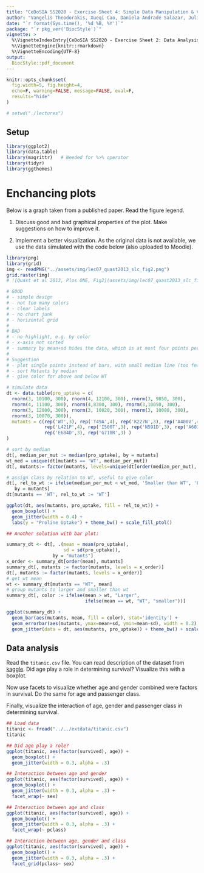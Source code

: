 ```yaml
---
title: "CeDoSIA SS2020 - Exercise Sheet 4: Simple Data Manipulation & Visualization II"
author: "Vangelis Theodorakis, Xueqi Cao, Daniela Andrade Salazar, Julien Gagneur"
date: "`r format(Sys.time(), '%d %B, %Y')`"
package: "`r pkg_ver('BiocStyle')`"
vignette: >
  %\VignetteIndexEntry{CeDoSIA SS2020 - Exercise Sheet 2: Data Analysis and Visualization}
  %\VignetteEngine{knitr::rmarkdown}
  %\VignetteEncoding{UTF-8}
output: 
  BiocStyle::pdf_document
---
```

  
  
```r
knitr::opts_chunk$set(
  fig.width=5, fig.height=4, 
  echo=F, warning=FALSE, message=FALSE, eval=F,
  results="hide"
)

# setwd("./lectures")
```

## Setup

```r
library(ggplot2)
library(data.table)
library(magrittr)   # Needed for %>% operator
library(tidyr)
library(ggthemes)
```


# Enchancing plots

Below is a graph taken from a published paper. Read the figure legend.

1) Discuss good and bad graphical properties of the plot. Make suggestions on how to improve it.

2) Implement a better visualization. As the original data is not available, we use the data simulated with the code below (also uploaded to Moodle).

```r
library(png)
library(grid)
img <- readPNG("../assets/img/lec07_quast2013_slc_fig2.png")
grid.raster(img)
# ![Quast et al 2013, Plos ONE, Fig2](assets/img/lec07_quast2013_slc_fig2.png)
```




```r
# GOOD
# - simple design
# - not too many colors
# - clear labels
# - no chart junk
# - horizontal grid
# 
# BAD
# - no highlight, e.g. by color
# - x-axis not sorted
# - summary by mean+sd hides the data, which is at most four points per bar
# 
# Suggestion
# - plot single points instead of bars, with small median line (too few points for boxplot)
# - sort Mutants by median 
# - give color for above and below WT
```

```r
# simulate data
dt <- data.table(pro_uptake = c(
  rnorm(3, 10100, 300), rnorm(4, 12100, 300), rnorm(3, 9850, 300), 
  rnorm(4, 11100, 300), rnorm(4,8300, 300), rnorm(3,10050, 300), 
  rnorm(3, 12000, 300), rnorm(3, 10020, 300), rnorm(3, 10080, 300),
  rnorm(3, 10070, 300)),
  mutants = c(rep('WT',3), rep('T49A',4), rep('K227N',3), rep('A400V',4),
              rep('L421P',4), rep('I500T',3), rep('N591D',3), rep('A601T',3),
              rep('E684D',3), rep('G710R',3) )
)
```

```r
# sort by median
dt[, median_per_mut := median(pro_uptake), by = mutants]
wt_med = unique(dt[mutants == 'WT', median_per_mut])
dt[, mutants:= factor(mutants, levels=unique(dt[order(median_per_mut), mutants]))]

# assign class by relation to WT, useful to give color
dt[, rel_to_wt := ifelse(median_per_mut < wt_med, 'Smaller than WT', 'Larger than WT'), 
   by = mutants]
dt[mutants == 'WT', rel_to_wt := 'WT']
```

```r
ggplot(dt, aes(mutants, pro_uptake, fill = rel_to_wt)) +
  geom_boxplot() +
  geom_jitter(width = 0.4) +
  labs(y = "Proline Uptake") + theme_bw() + scale_fill_ptol()
```


```r
## Another solution with bar plot:

summary_dt <- dt[, .(mean = mean(pro_uptake),
                     sd = sd(pro_uptake)),
                 by = "mutants"]
x_order <- summary_dt[order(mean), mutants]
summary_dt[, mutants := factor(mutants, levels = x_order)]
dt[, mutants := factor(mutants, levels = x_order)]
# get wt mean
wt <- summary_dt[mutants == "WT", mean]
# group mutants to larger and smaller than wt
summary_dt[, color := ifelse(mean > wt, "Larger", 
                             ifelse(mean == wt, "WT", "smaller"))]

ggplot(summary_dt) +
  geom_bar(aes(mutants, mean, fill = color), stat='identity') +
  geom_errorbar(aes(mutants, ymax=mean+sd, ymin=mean-sd), width = 0.2) +
  geom_jitter(data = dt, aes(mutants, pro_uptake)) + theme_bw() + scale_fill_ptol()

```

## Data analysis

Read the `titanic.csv` file. You can read description of the dataset from [kaggle](https://www.kaggle.com/c/titanic/data). 
Did age play a role in determining survival? Visualize this with a boxplot. 

Now use facets to visualize whether age and gender combined were factors in survival. Do the same for age and passenger class. 

Finally, visualize the interaction of age, gender and passenger class in determining survival.


```r
## Load data
titanic <- fread("../../extdata/titanic.csv")
titanic

## Did age play a role?
ggplot(titanic, aes(factor(survived), age)) +
  geom_boxplot() +
  geom_jitter(width = 0.3, alpha = .3)

## Interaction between age and gender
ggplot(titanic, aes(factor(survived), age)) +
  geom_boxplot() +
  geom_jitter(width = 0.3, alpha = .3) +
  facet_wrap(~ sex)

## Interaction between age and class
ggplot(titanic, aes(factor(survived), age)) +
  geom_boxplot() +
  geom_jitter(width = 0.3, alpha = .3) +
  facet_wrap(~ pclass)

## Interaction between age, gender and class
ggplot(titanic, aes(factor(survived), age)) +
  geom_boxplot() +
  geom_jitter(width = 0.3, alpha = .3) +
  facet_grid(pclass~ sex)

```
